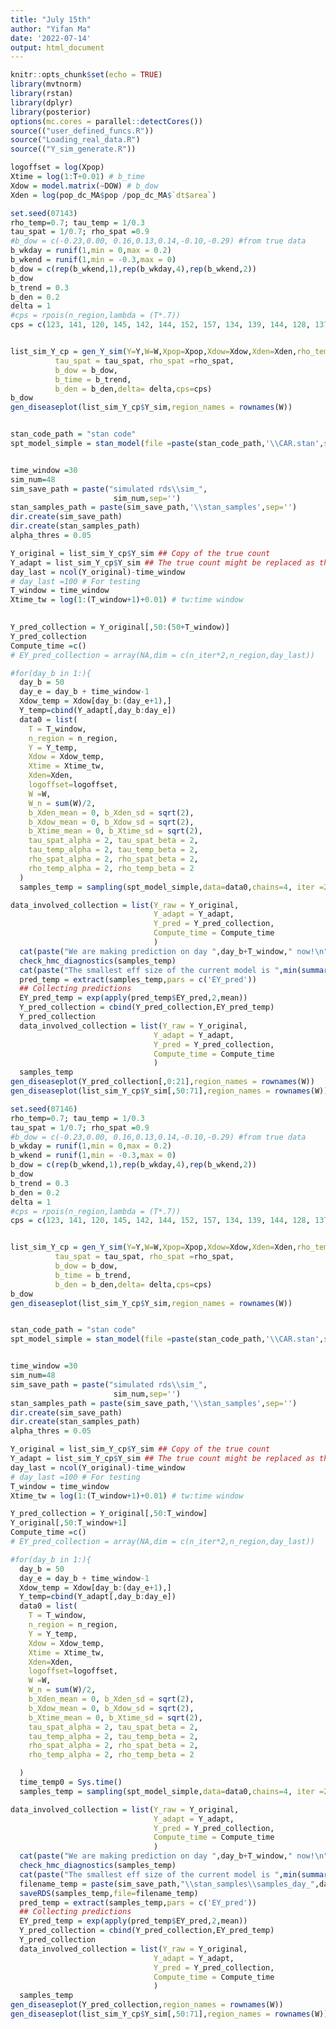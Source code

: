 ---
title: "July 15th"
author: "Yifan Ma"
date: '2022-07-14'
output: html_document
---

```{r setup, include=FALSE}
knitr::opts_chunk$set(echo = TRUE)
library(mvtnorm)
library(rstan)
library(dplyr)
library(posterior)
options(mc.cores = parallel::detectCores())
source(("user_defined_funcs.R"))
source("Loading_real_data.R")
source(("Y_sim_generate.R"))
```


```{r}
logoffset = log(Xpop)
Xtime = log(1:T+0.01) # b_time
Xdow = model.matrix(~DOW) # b_dow
Xden = log(pop_dc_MA$pop /pop_dc_MA$`dt$area`)
```


```{r}
set.seed(07143)
rho_temp=0.7; tau_temp = 1/0.3
tau_spat = 1/0.7; rho_spat =0.9 
#b_dow = c(-0.23,0.00, 0.16,0.13,0.14,-0.10,-0.29) #from true data
b_wkday = runif(1,min = 0,max = 0.2)
b_wkend = runif(1,min = -0.3,max = 0)
b_dow = c(rep(b_wkend,1),rep(b_wkday,4),rep(b_wkend,2))
b_dow
b_trend = 0.3 
b_den = 0.2
delta = 1
#cps = rpois(n_region,lambda = (T*.7))
cps = c(123, 141, 120, 145, 142, 144, 152, 157, 134, 139, 144, 128, 137) # cps fixed for simulation


list_sim_Y_cp = gen_Y_sim(Y=Y,W=W,Xpop=Xpop,Xdow=Xdow,Xden=Xden,rho_temp =rho_temp, tau_temp =tau_temp,
          tau_spat = tau_spat, rho_spat =rho_spat,
          b_dow = b_dow,
          b_time = b_trend,
          b_den = b_den,delta= delta,cps=cps)
b_dow
gen_diseaseplot(list_sim_Y_cp$Y_sim,region_names = rownames(W))


stan_code_path = "stan code"
spt_model_simple = stan_model(file =paste(stan_code_path,'\\CAR.stan',sep=''))


time_window =30
sim_num=48
sim_save_path = paste("simulated rds\\sim_",
                       sim_num,sep='')
stan_samples_path = paste(sim_save_path,'\\stan_samples',sep='')
dir.create(sim_save_path)
dir.create(stan_samples_path)
alpha_thres = 0.05

Y_original = list_sim_Y_cp$Y_sim ## Copy of the true count
Y_adapt = list_sim_Y_cp$Y_sim ## The true count might be replaced as the loop goes on
day_last = ncol(Y_original)-time_window
# day_last =100 # For testing
T_window = time_window
Xtime_tw = log(1:(T_window+1)+0.01) # tw:time window
    

Y_pred_collection = Y_original[,50:(50+T_window)]
Y_pred_collection
Compute_time =c()
# EY_pred_collection = array(NA,dim = c(n_iter*2,n_region,day_last))

#for(day_b in 1:){
  day_b = 50
  day_e = day_b + time_window-1
  Xdow_temp = Xdow[day_b:(day_e+1),]
  Y_temp=cbind(Y_adapt[,day_b:day_e])
  data0 = list(
    T = T_window,
    n_region = n_region,
    Y = Y_temp,
    Xdow = Xdow_temp,
    Xtime = Xtime_tw,
    Xden=Xden,
    logoffset=logoffset,
    W =W,
    W_n = sum(W)/2,
    b_Xden_mean = 0, b_Xden_sd = sqrt(2),   
    b_Xdow_mean = 0, b_Xdow_sd = sqrt(2),
    b_Xtime_mean = 0, b_Xtime_sd = sqrt(2),
    tau_spat_alpha = 2, tau_spat_beta = 2,
    tau_temp_alpha = 2, tau_temp_beta = 2,
    rho_spat_alpha = 2, rho_spat_beta = 2,
    rho_temp_alpha = 2, rho_temp_beta = 2
  )
  samples_temp = sampling(spt_model_simple,data=data0,chains=4, iter =2000,control = list(adapt_delta =0.9,max_treedepth = 15,metric='diag_e'))

data_involved_collection = list(Y_raw = Y_original,
                                Y_adapt = Y_adapt,
                                Y_pred = Y_pred_collection,
                                Compute_time = Compute_time
                                )
  cat(paste("We are making prediction on day ",day_b+T_window," now!\n",sep=''))
  check_hmc_diagnostics(samples_temp)
  cat(paste("The smallest eff size of the current model is ",min(summary(samples_temp)$summary[,'n_eff']),"\n",sep=''))
  pred_temp = extract(samples_temp,pars = c('EY_pred'))
  ## Collecting predictions
  EY_pred_temp = exp(apply(pred_temp$EY_pred,2,mean))
  Y_pred_collection = cbind(Y_pred_collection,EY_pred_temp)
  Y_pred_collection
  data_involved_collection = list(Y_raw = Y_original,
                                Y_adapt = Y_adapt,
                                Y_pred = Y_pred_collection,
                                Compute_time = Compute_time
                                )
  samples_temp
gen_diseaseplot(Y_pred_collection[,0:21],region_names = rownames(W))
gen_diseaseplot(list_sim_Y_cp$Y_sim[,50:71],region_names = rownames(W))

```

```{r}
set.seed(07146)
rho_temp=0.7; tau_temp = 1/0.3
tau_spat = 1/0.7; rho_spat =0.9 
#b_dow = c(-0.23,0.00, 0.16,0.13,0.14,-0.10,-0.29) #from true data
b_wkday = runif(1,min = 0,max = 0.2)
b_wkend = runif(1,min = -0.3,max = 0)
b_dow = c(rep(b_wkend,1),rep(b_wkday,4),rep(b_wkend,2))
b_dow
b_trend = 0.3 
b_den = 0.2
delta = 1
#cps = rpois(n_region,lambda = (T*.7))
cps = c(123, 141, 120, 145, 142, 144, 152, 157, 134, 139, 144, 128, 137) # cps fixed for simulation


list_sim_Y_cp = gen_Y_sim(Y=Y,W=W,Xpop=Xpop,Xdow=Xdow,Xden=Xden,rho_temp =rho_temp, tau_temp =tau_temp,
          tau_spat = tau_spat, rho_spat =rho_spat,
          b_dow = b_dow,
          b_time = b_trend,
          b_den = b_den,delta= delta,cps=cps)
b_dow
gen_diseaseplot(list_sim_Y_cp$Y_sim,region_names = rownames(W))


stan_code_path = "stan code"
spt_model_simple = stan_model(file =paste(stan_code_path,'\\CAR.stan',sep=''))


time_window =30
sim_num=48
sim_save_path = paste("simulated rds\\sim_",
                       sim_num,sep='')
stan_samples_path = paste(sim_save_path,'\\stan_samples',sep='')
dir.create(sim_save_path)
dir.create(stan_samples_path)
alpha_thres = 0.05

Y_original = list_sim_Y_cp$Y_sim ## Copy of the true count
Y_adapt = list_sim_Y_cp$Y_sim ## The true count might be replaced as the loop goes on
day_last = ncol(Y_original)-time_window
# day_last =100 # For testing
T_window = time_window
Xtime_tw = log(1:(T_window+1)+0.01) # tw:time window

Y_pred_collection = Y_original[,50:T_window]
Y_original[,50:T_window+1]
Compute_time =c()
# EY_pred_collection = array(NA,dim = c(n_iter*2,n_region,day_last))

#for(day_b in 1:){
  day_b = 50
  day_e = day_b + time_window-1
  Xdow_temp = Xdow[day_b:(day_e+1),]
  Y_temp=cbind(Y_adapt[,day_b:day_e])
  data0 = list(
    T = T_window,
    n_region = n_region,
    Y = Y_temp,
    Xdow = Xdow_temp,
    Xtime = Xtime_tw,
    Xden=Xden,
    logoffset=logoffset,
    W =W,
    W_n = sum(W)/2,
    b_Xden_mean = 0, b_Xden_sd = sqrt(2),    
    b_Xdow_mean = 0, b_Xdow_sd = sqrt(2), 
    b_Xtime_mean = 0, b_Xtime_sd = sqrt(2),
    tau_spat_alpha = 2, tau_spat_beta = 2,
    tau_temp_alpha = 2, tau_temp_beta = 2,
    rho_spat_alpha = 2, rho_spat_beta = 2,
    rho_temp_alpha = 2, rho_temp_beta = 2

  )
  time_temp0 = Sys.time()
  samples_temp = sampling(spt_model_simple,data=data0,chains=4, iter =2000,control = list(adapt_delta =0.9,max_treedepth = 15,metric='diag_e'))

data_involved_collection = list(Y_raw = Y_original,
                                Y_adapt = Y_adapt,
                                Y_pred = Y_pred_collection,
                                Compute_time = Compute_time
                                )
  cat(paste("We are making prediction on day ",day_b+T_window," now!\n",sep=''))
  check_hmc_diagnostics(samples_temp)
  cat(paste("The smallest eff size of the current model is ",min(summary(samples_temp)$summary[,'n_eff']),"\n",sep=''))
  filename_temp = paste(sim_save_path,"\\stan_samples\\samples_day_",day_b,'.rds',sep='')
  saveRDS(samples_temp,file=filename_temp)
  pred_temp = extract(samples_temp,pars = c('EY_pred'))
  ## Collecting predictions
  EY_pred_temp = exp(apply(pred_temp$EY_pred,2,mean))
  Y_pred_collection = cbind(Y_pred_collection,EY_pred_temp)
  Y_pred_collection
  data_involved_collection = list(Y_raw = Y_original,
                                Y_adapt = Y_adapt,
                                Y_pred = Y_pred_collection,
                                Compute_time = Compute_time
                                )
  samples_temp
gen_diseaseplot(Y_pred_collection,region_names = rownames(W))
gen_diseaseplot(list_sim_Y_cp$Y_sim[,50:71],region_names = rownames(W))

```